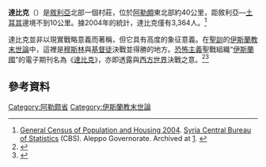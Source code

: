{{coord|36|32|23.2|N|37|16|10.4|E|display=title}}
'''達比克'''（{{lang-ar|دابق}}）是[[敘利亞|敘利亞]]北部一個村莊，位於[[阿勒頗|阿勒頗]]東北部約40公里，距敘利亞—[[土耳其|土耳其]]邊境不到10公里。據2004年的統計，達比克僅有3,364人。<ref name="CBS">[http://www.cbssyr.org/new%20web%20site/General_census/census_2004/NH/TAB02-23-2004.htm General Census of Population and Housing 2004]. [[Central_Bureau_of_Statistics_(Syria)|Syria Central Bureau of Statistics]] (CBS). Aleppo Governorate. Archived at [http://archive.is/lcEK]. {{ar icon}}</ref>

達比克並非以現實戰略意義而著稱，但它具有高度的象征意義。在[[聖訓|聖訓]]的[[伊斯蘭教末世論|伊斯蘭教末世論]]中，這裡是[[穆斯林|穆斯林]]與[[基督徒|基督徒]]決戰並得勝的地方。[[恐怖主義|恐怖主義]]聖戰組織“[[伊斯蘭國|伊斯蘭國]]”的電子期刊名為《[[達比克_(雜誌)|達比克]]》，亦即透露與[[西方世界|西方世界]]決戰之意。<ref>{{cite news|author1=Giles Fraser|title=To Islamic State, Dabiq is important – but it’s not the end of the world|url=http://www.theguardian.com/commentisfree/belief/2014/oct/10/islamic-state-dabiq-important-not-end-of-the-world|accessdate=16 November 2014|work=The Guardian|date=10 October 2014|archive-date=2021-05-05|archive-url=https://web.archive.org/web/20210505055420/http://www.theguardian.com/commentisfree/belief/2014/oct/10/islamic-state-dabiq-important-not-end-of-the-world|dead-url=no}}</ref><ref>{{cite news|author1=EMMA GLANFIELD|title=The 1,300-year-old apocalyptic prophecy that predicted a war between an Islamic army and 'infidel horde' in Syria and is fuelling ISIS's brutal killers|url=http://www.dailymail.co.uk/news/article-2786039/The-1-300-year-old-apocalyptic-prophecy-predicted-war-Islamic-army-infidel-horde-Syria-fuelling-ISIS-s-brutal-killers.html|accessdate=17 November 2014|work=MAILONLINE|date=9 October 2014|archive-date=2021-03-09|archive-url=https://web.archive.org/web/20210309165929/https://www.dailymail.co.uk/news/article-2786039/The-1-300-year-old-apocalyptic-prophecy-predicted-war-Islamic-army-infidel-horde-Syria-fuelling-ISIS-s-brutal-killers.html|dead-url=no}}</ref> 

== 參考資料 ==
{{reflist}}

[[Category:阿勒颇省|Category:阿勒颇省]]
[[Category:伊斯蘭教末世論|Category:伊斯蘭教末世論]]